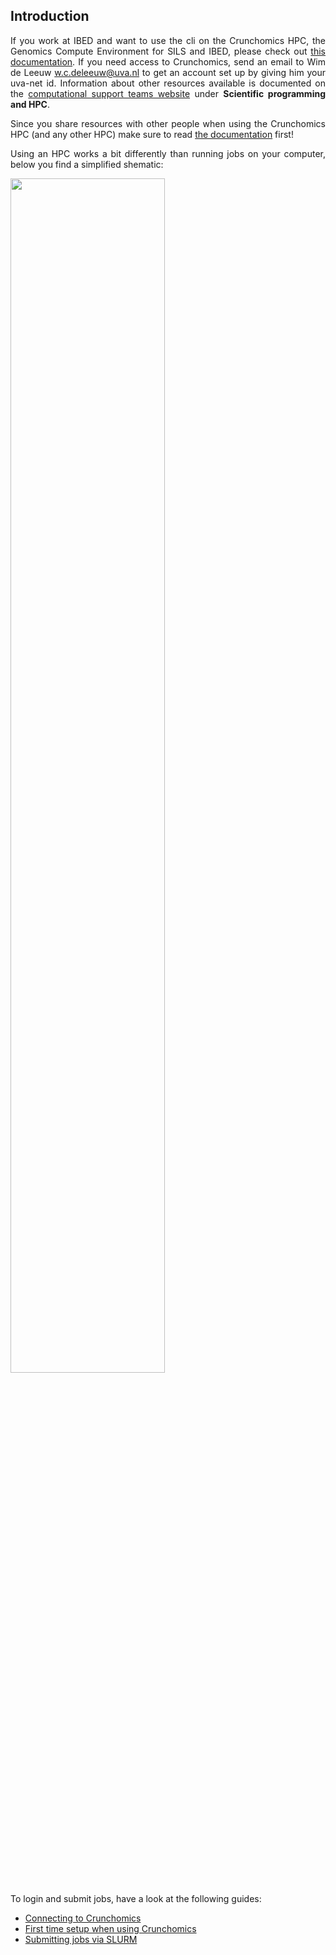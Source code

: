 <div style="text-align: justify">

## Introduction

If you work at IBED and want to use the cli on the Crunchomics HPC, the Genomics Compute Environment for SILS and IBED, please check out [this documentation](https://crunchomics-documentation.readthedocs.io/en/latest/index.html). If you need access to Crunchomics, send an email to Wim de Leeuw <w.c.deleeuw@uva.nl> to get an account set up by giving him your uva-net id. Information about other resources available is documented on the [computational support teams website](https://ibed.uva.nl/facilities/computational-facilities/ibed-computational-support-team/ibed-computational-support-team.html) under **Scientific programming and HPC**.

::: {.callout-important}
Since you share resources with other people when using the Crunchomics HPC (and any other HPC) make sure to read [the documentation](https://crunchomics-documentation.readthedocs.io/en/latest/index.html) first!
:::


Using an HPC works a bit differently than running jobs on your computer, below you find a simplified shematic:   

![](../../img/crunchomics1.png){width=70% fig-align="center"}

To login and submit jobs, have a look at the following guides:

- [Connecting to Crunchomics](https://crunchomics-documentation.readthedocs.io/en/latest/intro_crunchomics.html)
- [First time setup when using Crunchomics](https://crunchomics-documentation.readthedocs.io/en/latest/intro_crunchomics.html#preparing-your-account)
- [Submitting jobs via SLURM](https://crunchomics-documentation.readthedocs.io/en/latest/slurm_overview.html)